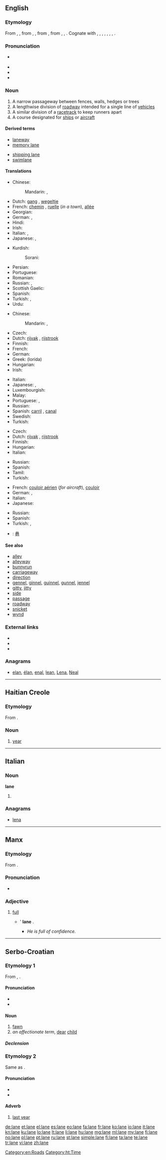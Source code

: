 {{also|Lane|låne|łáne}}
==English==
{{wikipedia|Lane}}

===Etymology===
From {{etyl|enm|en}} {{term|lang=enm|lane}}, {{term|lang=enm|lone}}, from {{etyl|ang|en}} {{term|lane|lang=ang}}, {{term|lanu||a lane, alley, avenue|lang=ang}}, from {{etyl|gem-pro|en}} {{recons|lanō||lane, passageway|lang=gem-pro}}, from {{etyl|ine-pro|en}} {{recons|ela-|lang=ine-pro}}, {{recons|el(ʷ)-|lang=ine-pro}}, {{recons|lā-||to drive, move, go|lang=ine-pro}}. Cognate with {{etyl|sco|-}} {{term|lone||cattle-track, by-road|lang=sco}}, {{etyl|frs|-}} {{term|lone||lane|lang=frs}}, {{etyl|fy|-}} {{term|leane|lang=fy}}, {{term|loane||a walkway, avenue|lang=fy}}, {{etyl|nl|-}} {{term|laan||alley, avenue|lang=nl}}, {{etyl|gml|-}} {{term|lane||a narrow passage, cattle-track|lang=gml}}, {{etyl|sv|-}} {{term|lån||covered walkway encircling a house|lang=sv}}, {{etyl|is|-}} {{term|lön||a row of houses|lang=is}}.

===Pronunciation===
* {{a|UK|US}} {{IPA|/leɪn/}}
* {{audio|en-us-lane.ogg|Audio (US)}}
* {{rhymes|eɪn}}
* {{homophones|lang=en|lain}}

===Noun===
{{en-noun}}

# A narrow passageway between fences, walls, hedges or trees
# A lengthwise division of [[roadway]] intended for a single line of [[vehicle]]s
# A similar division of a [[racetrack]] to keep runners apart
# A course designated for [[ship]]s or [[aircraft]]

====Derived terms====
{{rel-top|Terms derived from ''lane''}}
* [[laneway]]
* [[memory lane]]
{{rel-mid}}
* [[shipping lane]]
* [[swimlane]]
{{rel-bottom}}

====Translations====
{{trans-top|passageway}}
* Chinese:
*: Mandarin: {{t|cmn|胡同|tr=hútòng|sc=Hani}}, {{t|cmn|里弄|tr=lǐnòng|sc=Hani}}
* Dutch: [[gang#German|gang]] {{m}}, [[wegeltje]] {{n}}
* French: [[chemin]] {{m}}, [[ruelle]] {{f}} (''in a town''), [[allée]] {{f}}
* Georgian: {{t-|ka|შესახვევი|tr=shesaxvevi|sc=Geor}}
* German: {{t+|de|Gang|m}}, {{t+|de|Gasse|f}}
* Hindi: {{t-|hi|गली|f|tr=galī|sc=Deva}}
* Irish: {{t-|ga|lána|m}}
* Italian: {{t+|it|passaggio|m}}, {{t-|it|corsia|f}}
* Japanese: {{t+|ja|路地|tr=ろじ, roji|sc=Jpan}}, {{t-|ja|細道|tr=ほそみち, hosomichi|sc=Jpan}}
{{trans-mid}}
* Kurdish:
*: Sorani: {{t-|ku|کۆڵان|tr=kolan|sc=ku-Arab}}
* Persian: {{t+|fa|کوچه|tr=kuče|sc=fa-Arab}}
* Portuguese: {{t+|pt|alameda}}
* Romanian: {{t-|ro|uliță|f}}
* Russian: {{t+|ru|переулок|m|tr=pereúlok|sc=Cyrl}}, {{t+|ru|аллея|f|tr=alléja|sc=Cyrl}}
* Scottish Gaelic: {{t-|gd|caol-shràid|f}}
* Spanish: {{t+|es|camino}}
* Turkish: {{t-|tr|dar yol}}, {{t+|tr|patika}}
* Urdu: {{t-|ur|گلی|f|tr=galī|sc=ur-Arab}}
{{trans-bottom}}

{{trans-top|division of roadway}}
* Chinese:
*: Mandarin: {{t|cmn|車道|sc=Hani}}, {{t|cmn|车道|tr=chēdào|sc=Hani}}
* Czech: {{t+|cs|pruh|m}}
* Dutch: [[rijvak]] {{n}}, [[rijstrook]] {{m}}
* Finnish: {{t+|fi|kaista}}
* French: {{t+|fr|voie|f}}
* German: {{t+|de|Spur|f}}
* Greek: {{t+|el|λωρίδα|f}} (lorída)
* Hungarian: {{t+|hu|sáv}}
* Irish: {{t-|ga|lána|m}}
{{trans-mid}}
* Italian: {{t-|it|corsia|f}}
* Japanese: {{t-|ja|車線|tr=しゃせん, shasen|sc=Jpan}}, {{t-|ja|レーン|tr=rēn|sc=Jpan}}
* Luxembourgish: {{t-|lb|Bunn}}
* Malay: {{t-|ms|lorong}}
* Portuguese: {{t+|pt|pista|f}}, {{t+|pt|faixa|f}}
* Russian: {{t+|ru|полоса|f|tr=polosá|sc=Cyrl}}
* Spanish: [[carril]] {{m}}, [[canal]] {{m}} {{qualifier|Venezuela}}
* Swedish: {{t+|sv|fil|c}}
* Turkish: {{t+|tr|şerit}}
{{trans-bottom}}

{{trans-top|division of racetrack}}
* Czech: {{t+|cs|dráha|f}}
* Dutch: [[rijvak]] {{n}}, [[rijstrook]] {{m}}
* Finnish: {{t+|fi|rata}}
* Hungarian: {{t+|hu|sáv}}
* Italian: {{t-|it|corsia|f}}
{{trans-mid}}
* Russian: {{t+|ru|дорожка|f|tr=doróžka|sc=Cyrl}}
* Spanish: {{t+|es|calle}}
* Tamil: {{t+|ta|தடம்|sc=Taml}}
* Turkish: {{t+|tr|kulvar}}
{{trans-bottom}}

{{trans-top|course for ships or aircraft}}
* French: [[couloir aérien]] {{m}} (''for aircraft''), [[couloir]] {{m}}
* German: {{t+|de|Spur|f}}, {{t+|de|Route|f}}
* Italian: {{t-|it|corsia|f}}
* Japanese: {{t-|ja|規定航路|tr=きていこうろ, kiteikōro|sc=Jpan}}
{{trans-mid}}
* Russian: {{t+|ru|трасса|f|tr=trássa|sc=Cyrl}}
* Spanish: {{t+|es|carrera|f}}
* Turkish: {{qualifier|aviation}} {{t+|tr|hava yolu}}, {{qualifier|maritime}} {{t+|tr|su yolu}}
{{trans-bottom}}

{{checktrans}}
* {{ttbc|cmn}}: [[巷]]

====See also====
{{checksense}}
* [[alley]]
* [[alleyway]]
* [[bunnyrun]]
* [[carriageway]]
* [[direction]]
* [[gennel]], [[ginnel]], [[guinnel]], [[gunnel]], [[jennel]]
* [[gitty]], [[jitty]]
* [[side]]
* [[passage]]
* [[roadway]]
* [[snicket]]
* [[wynd]]

===External links===
* {{R:Webster 1913}}
* {{R:Century 1911}}
* {{R:OneLook}}

===Anagrams===
* [[elan#English|elan]], [[élan#English|élan]], [[enal#English|enal]], [[lean#English|lean]], [[Lena#English|Lena]], [[Neal#English|Neal]]

[[Category:en:Roads]]

----

==Haitian Creole==

===Etymology===
From {{etyl|fr|ht}} {{term|année|l'année|the year|lang=fr}}.&nbsp;

===Noun===
{{head|ht|noun}}

# [[year]]

[[Category:ht:Time]]

----

==Italian==

===Noun===
'''lane''' {{f}}

# {{plural of|lana|lang=it}}

===Anagrams===
* [[lena#Italian|lena]]

----

==Manx==

===Etymology===
From {{etyl|sga|gv}} {{term|lán|lang=sga}}.

===Pronunciation===
* {{IPA|[lɛᵈn]|lang=gv}}

===Adjective===
{{head|gv|adjective}}

# [[full]]
#* {{l|gv|ta|T}}'{{l|gv|eh}} '''lane''' {{l|gv|dy}} {{l|gv|creeaght|chreeaght}}.
#** ''He is full of confidence.''

----

==Serbo-Croatian==

===Etymology 1===
From {{etyl|sla-pro|sh}} {{recons|olnę|lang=sla-pro}}, {{recons|olnь|lang=sla-pro}}.

====Pronunciation====
* {{IPA|/lâne/|lang=sh}}
* {{hyphenation|la|ne}}

====Noun====
{{sh-noun|g=n|head=lȁne|r|лане|ла̏не}}

# [[fawn]]
# ''an affectionate term'', [[dear]] [[child]]

=====Declension=====
{{sh-decl-noun
|lȁne|lanad
|laneta|lȁnādī
|lanetu|lanadi
|lane|lanad
|lane|lanadi
|lanetu|lanadi
|lanetom|lanađu / lanadi
}}

===Etymology 2===
Same as {{term|lani|lȃni|lang=sh}}.

====Pronunciation====
* {{IPA|/lǎːne/|lang=sh}}
* {{hyphenation|la|ne}}

====Adverb====
{{sh-adverb|head=láne|r|лане|ла́не}}

# [[last year]]

[[de:lane]]
[[et:lane]]
[[el:lane]]
[[es:lane]]
[[eo:lane]]
[[fa:lane]]
[[fr:lane]]
[[ko:lane]]
[[io:lane]]
[[it:lane]]
[[kn:lane]]
[[ku:lane]]
[[lo:lane]]
[[lt:lane]]
[[li:lane]]
[[hu:lane]]
[[mg:lane]]
[[ml:lane]]
[[my:lane]]
[[fj:lane]]
[[no:lane]]
[[pl:lane]]
[[pt:lane]]
[[ru:lane]]
[[st:lane]]
[[simple:lane]]
[[fi:lane]]
[[ta:lane]]
[[te:lane]]
[[tr:lane]]
[[vi:lane]]
[[zh:lane]]